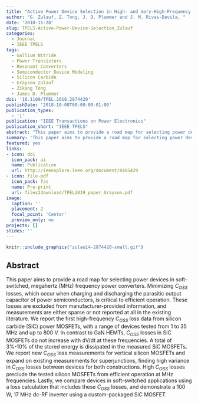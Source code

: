 ```yaml
---
title: "Active Power Device Selection in High- and Very-High-Frequency Power Converters"
author: "G. Zulauf, Z. Tong, J. D. Plummer and J. M. Rivas-Davila, "
date: '2018-11-28'
slug: TPELS-Active-Power-Device-Selection_Zulauf
categories:
  - Journal
  - IEEE TPELS
tags: 
  - Gallium Nitride
  - Power Transistors
  - Resonant Converters
  - Semiconductor Device Modeling
  - Silicon Carbide
  - Grayson Zulauf
  - Zikang Tong
  - James D. Plummer
doi: '10.1109/TPEL.2018.2874420'
publishDate: '2018-10-08T00:00:00-01:00'
publication_types:
  - '1'
publication: "IEEE Transactions on Power Electronics"
publication_short: "IEEE TPELS"
abstract: "This paper aims to provide a road map for selecting power devices in soft-switched, megahertz (MHz) frequency power converters. Minimizing C OSS losses, which occur when charging and discharging the parasitic output capacitor of power semiconductors, is critical to efficient operation. These losses are excluded from manufacturer-provided information, and measurements are either sparse or not reported at all in the existing literature. We report the first high-frequency C OSS loss data from silicon carbide (SiC) power MOSFETs, with a range of devices tested from 1 to 35 MHz and up to 800 V. In contrast to GaN HEMTs, C OSS losses in SiC MOSFETs do not increase with dV/dt at these frequencies. A total of 3%-10% of the stored energy is dissipated in the measured SiC MOSFETs. We report new C OSS loss measurements for vertical silicon MOSFETs and expand on existing measurements for superjunctions, finding high variance in C OSS losses between devices for both constructions. High C OSS losses preclude the tested silicon MOSFETs from efficient operation at MHz frequencies. Lastly, we compare devices in soft-switched applications using a loss calculation that includes these COSS losses, and demonstrate a 100 W, 17 MHz dc-RF inverter using a custom-packaged SiC MOSFET."
summary: 'This paper aims to provide a road map for selecting power devices in soft-switched, megahertz (MHz) frequency power converters. Minimizing $C_{OSS}$ losses, which occur when charging and discharging the parasitic output capacitor of power semiconductors, is critical to efficient operation. These losses are excluded from manufacturer-provided information, and measurements are either sparse or not reported at all in the existing literature.'
featured: yes
links:
- icon: doi
  icon_pack: ai
  name: Publication
  url: http://ieeexplore.ieee.org/document/8485429
- icon: file-pdf
  icon_pack: fas
  name: Pre-print
  url: files2download/TPEL2019_paper_Grayson.pdf
image:
  caption: ''
  placement: 2
  focal_point: 'Center'
  preview_only: no
projects: []
slides: ''
---
```



```r
knitr::include_graphics("zulau14-2874420-small.gif")
```

## Abstract 

This paper aims to provide a road map for selecting power devices in soft-switched, megahertz (MHz) frequency power converters. Minimizing $C_{OSS}$ losses, which occur when charging and discharging the parasitic output capacitor of power semiconductors, is critical to efficient operation. These losses are excluded from manufacturer-provided information, and measurements are either sparse or not reported at all in the existing literature. We report the first high-frequency $C_{OSS}$ loss data from silicon carbide (SiC) power MOSFETs, with a range of devices tested from 1 to 35 MHz and up to 800 V. In contrast to GaN HEMTs, $C_{OSS}$ losses in SiC MOSFETs do not increase with dV/dt at these frequencies. A total of 3%-10% of the stored energy is dissipated in the measured SiC MOSFETs. We report new $C_{OSS}$ loss measurements for vertical silicon MOSFETs and expand on existing measurements for superjunctions, finding high variance in $C_{OSS}$ losses between devices for both constructions. High $C_{OSS}$ losses preclude the tested silicon MOSFETs from efficient operation at MHz frequencies. Lastly, we compare devices in soft-switched applications using a loss calculation that includes these $C_{OSS}$ losses, and demonstrate a 100 W, 17 MHz dc-RF inverter using a custom-packaged SiC MOSFET.